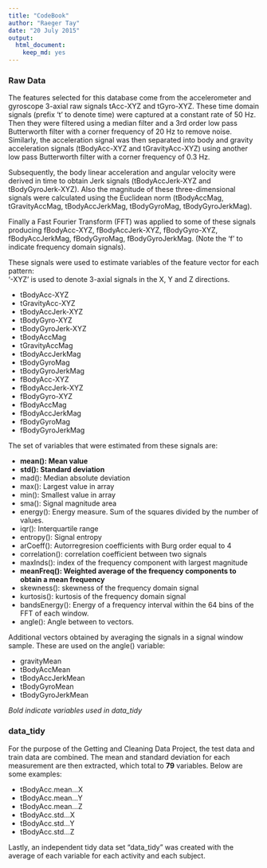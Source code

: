 ```yaml
---
title: "CodeBook"
author: "Raeger Tay"
date: "20 July 2015"
output: 
  html_document: 
    keep_md: yes
---
```


### Raw Data

The features selected for this database come from the accelerometer and gyroscope 3-axial raw signals tAcc-XYZ and tGyro-XYZ. These time domain signals (prefix 't' to denote time) were captured at a constant rate of 50 Hz. Then they were filtered using a median filter and a 3rd order low pass Butterworth filter with a corner frequency of 20 Hz to remove noise. Similarly, the acceleration signal was then separated into body and gravity acceleration signals (tBodyAcc-XYZ and tGravityAcc-XYZ) using another low pass Butterworth filter with a corner frequency of 0.3 Hz. 

Subsequently, the body linear acceleration and angular velocity were derived in time to obtain Jerk signals (tBodyAccJerk-XYZ and tBodyGyroJerk-XYZ). Also the magnitude of these three-dimensional signals were calculated using the Euclidean norm (tBodyAccMag, tGravityAccMag, tBodyAccJerkMag, tBodyGyroMag, tBodyGyroJerkMag). 

Finally a Fast Fourier Transform (FFT) was applied to some of these signals producing fBodyAcc-XYZ, fBodyAccJerk-XYZ, fBodyGyro-XYZ, fBodyAccJerkMag, fBodyGyroMag, fBodyGyroJerkMag. (Note the 'f' to indicate frequency domain signals). 

These signals were used to estimate variables of the feature vector for each pattern:  
'-XYZ' is used to denote 3-axial signals in the X, Y and Z directions.

* tBodyAcc-XYZ  
* tGravityAcc-XYZ  
* tBodyAccJerk-XYZ  
* tBodyGyro-XYZ  
* tBodyGyroJerk-XYZ  
* tBodyAccMag  
* tGravityAccMag  
* tBodyAccJerkMag  
* tBodyGyroMag  
* tBodyGyroJerkMag  
* fBodyAcc-XYZ  
* fBodyAccJerk-XYZ  
* fBodyGyro-XYZ  
* fBodyAccMag  
* fBodyAccJerkMag  
* fBodyGyroMag  
* fBodyGyroJerkMag  

The set of variables that were estimated from these signals are: 

* **mean(): Mean value**   
* **std(): Standard deviation**  
* mad(): Median absolute deviation  
* max(): Largest value in array  
* min(): Smallest value in array    
* sma(): Signal magnitude area  
* energy(): Energy measure. Sum of the squares divided by the number of values.  
* iqr(): Interquartile range  
* entropy(): Signal entropy  
* arCoeff(): Autorregresion coefficients with Burg order equal to 4  
* correlation(): correlation coefficient between two signals  
* maxInds(): index of the frequency component with largest magnitude  
* **meanFreq(): Weighted average of the frequency components to obtain a mean frequency**  
* skewness(): skewness of the frequency domain signal  
* kurtosis(): kurtosis of the frequency domain signal  
* bandsEnergy(): Energy of a frequency interval within the 64 bins of the FFT of each window.  
* angle(): Angle between to vectors.  

Additional vectors obtained by averaging the signals in a signal window sample. These are used on the angle() variable:  

* gravityMean  
* tBodyAccMean  
* tBodyAccJerkMean  
* tBodyGyroMean  
* tBodyGyroJerkMean  

*Bold indicate variables used in data_tidy* 

### data_tidy

For the purpose of the Getting and Cleaning Data Project, the test data and train data are combined. The mean and standard deviation for each measurement are then extracted, which total to **79** variables. Below are some examples:

* tBodyAcc.mean...X              
* tBodyAcc.mean...Y  
* tBodyAcc.mean...Z             
* tBodyAcc.std...X                
* tBodyAcc.std...Y            
* tBodyAcc.std...Z                    

Lastly, an independent tidy data set "data_tidy" was created with the average of each variable for each activity and each subject.

